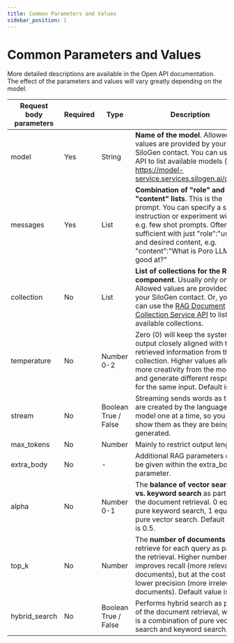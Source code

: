 ```yaml
---
title: Common Parameters and Values
sidebar_position: 1
---
```


# Common Parameters and Values

More detailed descriptions are available in the Open API documentation. The effect of the parameters and values will vary greatly depending on the model.

| Request body parameters | Required | Type                 | Description                                                                                                                                                                                                                                                |
| ----------------------- | -------- | -------------------- | ---------------------------------------------------------------------------------------------------------------------------------------------------------------------------------------------------------------------------------------------------------- |
| model                   | Yes      | String               | **Name of the model**. Allowed values are provided by your SiloGen contact. You can use the API to list available models (see https://model-service.services.silogen.ai/docs).                                                                             |
| messages                | Yes      | List                 | **Combination of "role" and "content" lists**. This is the prompt. You can specify a single instruction or experiment with e.g. few shot prompts. Often sufficient with just "role":"user" and desired content, e.g. "content":"What is Poro LLM good at?" |
| collection              | No       | List                 | **List of collections for the RAG component**. Usually only one. Allowed values are provided by your SiloGen contact. Or, you can use the [RAG Document Collection Service API](../rag-document-collection-service.mdx) to list available collections.     |
| temperature             | No       | Number 0-2           | Zero (0) will keep the system output closely aligned with the retrieved information from the collection. Higher values allow more creativity from the model and generate different responses for the same input. Default is 0.2.                           |
| stream                  | No       | Boolean True / False | Streaming sends words as they are created by the language model one at a time, so you can show them as they are being generated.                                                                                                                           |
| max_tokens              | No       | Number               | Mainly to restrict output length.                                                                                                                                                                                                                          |
| extra_body              | No       | -                    | Additional RAG parameters can be given within the extra_body parameter.                                                                                                                                                                                    |
| alpha                   | No       | Number 0-1           | The **balance of vector search vs. keyword search** as part of the document retrieval. 0 equals pure keyword search, 1 equals pure vector search. Default value is 0.5.                                                                                    |
| top_k                   | No       | Number               | The **number of documents** to retrieve for each query as part of the retrieval. Higher number improves recall (more relevant documents), but at the cost of lower precision (more irrelevant documents). Default value is 4.                              |
| hybrid_search           | No       | Boolean True / False | Performs hybrid search as part of the document retrieval, which is a combination of pure vector search and keyword search.                                                                                                                                 |
